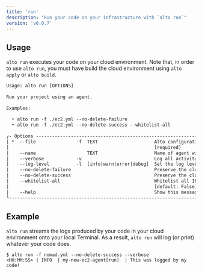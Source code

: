 ```yaml
---
title: 'run'
description: "Run your code on your infrastructure with `alto run`"
version: 'v0.0.7'
---
```


## Usage
  `alto run` executes your code on your cloud environment. Note that, in order to use
  `alto run`, you must have build the cloud environment using `alto apply` or `alto
  build`.

  ```html
  Usage: alto run [OPTIONS]                                                                                                                   
                                                                                                                                              
  Run your project using an agent.                                                                                                            
                                                                                                                                              
  Examples:                                                                                                                                   
                                                                                                                                              
    • alto run -f ./ec2.yml --no-delete-failure                                                                                                
    • alto run -f ./ec2.yml --no-delete-success --whitelist-all                                                                                
                                                                                                                                              
  ╭- Options --------------------------------------------------------------------------------------------------------------------------------╮
  | *  --file               -f  TEXT                     Alto configuration file.                                                            |
  |                                                      [required]                                                                          |
  |    --name                   TEXT                     Name of agent within Alto configuration file.                                       |
  |    --verbose            -v                           Log all activity after command execution according to --log-level. [default: False] |
  |    --log-level          -l  [info|warn|error|debug]  Set the log level. [default: info]                                                  |
  |    --no-delete-failure                               Preserve the cloud resources after a failed run. [default: False]                   |
  |    --no-delete-success                               Preserve the cloud resources after a successful run. [default: False]               |
  |    --whitelist-all                                   Whitelist all IP addresses. If False, then only whitelist your current IP address.  |
  |                                                      [default: False]                                                                    |
  |    --help                                            Show this message and exit.                                                         |
  ╰------------------------------------------------------------------------------------------------------------------------------------------╯
  ```

## Example
  `alto run` streams the logs produced by your code in your cloud environment onto your
  local Terminal. As a result, `alto run` will log (or print) whatever your code does.

  ```
  $ alto run -f nomad.yml --no-delete-success --verbose
  <HH:MM:SS> | INFO  | my-new-ec2-agent[run]  | This was logged by my code!
  ```